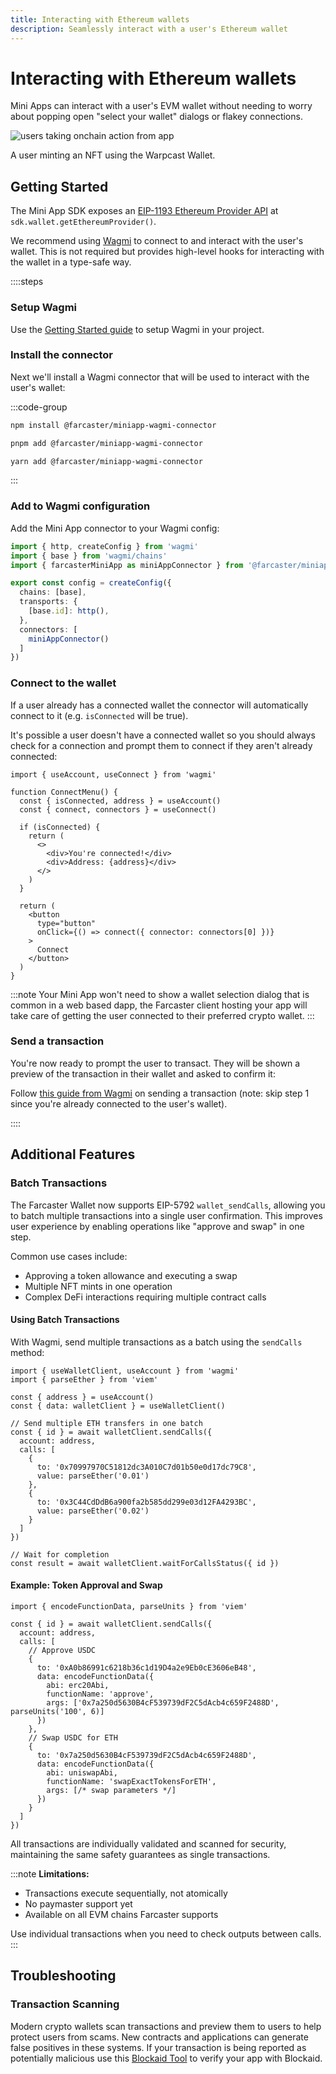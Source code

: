 ```yaml
---
title: Interacting with Ethereum wallets
description: Seamlessly interact with a user's Ethereum wallet
---
```



# Interacting with Ethereum wallets

Mini Apps can interact with a user's EVM wallet without needing to worry
about popping open "select your wallet" dialogs or flakey connections.

![users taking onchain action from app](/transaction-preview.png)

<Caption>
  A user minting an NFT using the Warpcast Wallet.
</Caption>


## Getting Started

The Mini App SDK exposes an [EIP-1193 Ethereum Provider
API](https://eips.ethereum.org/EIPS/eip-1193) at `sdk.wallet.getEthereumProvider()`.

We recommend using [Wagmi](https://wagmi.sh) to connect to and interact with
the user's wallet. This is not required but provides high-level hooks for
interacting with the wallet in a type-safe way.

::::steps
### Setup Wagmi

Use the [Getting Started
guide](https://wagmi.sh/react/getting-started#manual-installation) to setup
Wagmi in your project.

### Install the connector

Next we'll install a Wagmi connector that will be used to interact with the
user's wallet:

:::code-group

```bash [npm]
npm install @farcaster/miniapp-wagmi-connector
```

```bash [pnpm]
pnpm add @farcaster/miniapp-wagmi-connector
```

```bash [yarn]
yarn add @farcaster/miniapp-wagmi-connector
```

:::

### Add to Wagmi configuration

Add the Mini App connector to your Wagmi config:

```ts
import { http, createConfig } from 'wagmi'
import { base } from 'wagmi/chains'
import { farcasterMiniApp as miniAppConnector } from '@farcaster/miniapp-wagmi-connector'

export const config = createConfig({
  chains: [base],
  transports: {
    [base.id]: http(),
  },
  connectors: [
    miniAppConnector()
  ]
})
```

### Connect to the wallet

If a user already has a connected wallet the connector will automatically
connect to it (e.g. `isConnected` will be true). 

It's possible a user doesn't have a connected wallet so you should always check
for a connection and prompt them to connect if they aren't already connected:

```tsx 
import { useAccount, useConnect } from 'wagmi'

function ConnectMenu() {
  const { isConnected, address } = useAccount()
  const { connect, connectors } = useConnect()

  if (isConnected) {
    return (
      <>
        <div>You're connected!</div>
        <div>Address: {address}</div>
      </>
    )
  }

  return (
    <button
      type="button"
      onClick={() => connect({ connector: connectors[0] })}
    >
      Connect
    </button>
  )
}
```

:::note
Your Mini App won't need to show a wallet selection dialog that is common in a
web based dapp, the Farcaster client hosting your app will take care of getting
the user connected to their preferred crypto wallet.
:::


### Send a transaction

You're now ready to prompt the user to transact. They will be shown a preview
of the transaction in their wallet and asked to confirm it:


Follow [this guide from
Wagmi](https://wagmi.sh/react/guides/send-transaction#_2-create-a-new-component)
on sending a transaction (note: skip step 1 since you're already connected to
the user's wallet).

::::


## Additional Features

### Batch Transactions

The Farcaster Wallet now supports EIP-5792 `wallet_sendCalls`, allowing you to batch multiple transactions into a single user confirmation. This improves user experience by enabling operations like "approve and swap" in one step.

Common use cases include:
- Approving a token allowance and executing a swap
- Multiple NFT mints in one operation
- Complex DeFi interactions requiring multiple contract calls

#### Using Batch Transactions

With Wagmi, send multiple transactions as a batch using the `sendCalls` method:

```tsx
import { useWalletClient, useAccount } from 'wagmi'
import { parseEther } from 'viem'

const { address } = useAccount()
const { data: walletClient } = useWalletClient()

// Send multiple ETH transfers in one batch
const { id } = await walletClient.sendCalls({
  account: address,
  calls: [
    {
      to: '0x70997970C51812dc3A010C7d01b50e0d17dc79C8',
      value: parseEther('0.01')
    },
    {
      to: '0x3C44CdDdB6a900fa2b585dd299e03d12FA4293BC', 
      value: parseEther('0.02')
    }
  ]
})

// Wait for completion
const result = await walletClient.waitForCallsStatus({ id })
```

#### Example: Token Approval and Swap

```tsx
import { encodeFunctionData, parseUnits } from 'viem'

const { id } = await walletClient.sendCalls({
  account: address,
  calls: [
    // Approve USDC
    {
      to: '0xA0b86991c6218b36c1d19D4a2e9Eb0cE3606eB48',
      data: encodeFunctionData({
        abi: erc20Abi,
        functionName: 'approve',
        args: ['0x7a250d5630B4cF539739dF2C5dAcb4c659F2488D', parseUnits('100', 6)]
      })
    },
    // Swap USDC for ETH
    {
      to: '0x7a250d5630B4cF539739dF2C5dAcb4c659F2488D',
      data: encodeFunctionData({
        abi: uniswapAbi,
        functionName: 'swapExactTokensForETH',
        args: [/* swap parameters */]
      })
    }
  ]
})
```

All transactions are individually validated and scanned for security, maintaining the same safety guarantees as single transactions.

:::note
**Limitations:**
- Transactions execute sequentially, not atomically
- No paymaster support yet
- Available on all EVM chains Farcaster supports

Use individual transactions when you need to check outputs between calls.
:::


## Troubleshooting

### Transaction Scanning

Modern crypto wallets scan transactions and preview them to users to help
protect users from scams. New contracts and applications can generate false
positives in these systems. If your transaction is being reported as
potentially malicious use this [Blockaid
Tool](https://report.blockaid.io/verifiedProject) to verify your app with
Blockaid.
